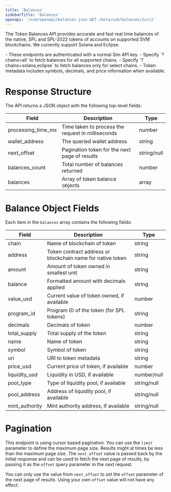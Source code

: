 ```yaml
---
title: 'Balances'
sidebarTitle: 'Balances'
openapi: '/svm/openapi/balances.json GET /beta/svm/balances/{uri}'
---
```


The Token Balances API provides accurate and fast real time balances of the native, SPL and SPL-2022 tokens of accounts on supported SVM blockchains.
We currently support Solana and Eclipse.

<Note>
  - These endpoints are authenticated with a normal Sim API key.
  - Specify `?chains=all` to fetch balances for all supported chains.
  - Specify `?chains=solana,eclipse` to fetch balances only for select chains.
  - Token metadata includes symbols, decimals, and price information when available.
</Note>


# Response Structure

The API returns a JSON object with the following top-level fields:

| Field                          | Description                                                   | Type          |
|--------------------------------|---------------------------------------------------------------|---------------|
| processing_time_ms             | Time taken to process the request in milliseconds             | number        |
| wallet_address                 | The queried wallet address                                    | string        |
| next_offset                    | Pagination token for the next page of results                 | string/null   |
| balances_count                 | Total number of balances returned                             | number        |
| balances                       | Array of token balance objects                                | array         |

# Balance Object Fields

Each item in the `balances` array contains the following fields:

| Field                          | Description                                                   | Type          |
|--------------------------------|---------------------------------------------------------------|---------------|
| chain                          | Name of blockchain of token                                   | string        |
| address                        | Token contract address or blockchain name for native token    | string        |
| amount                         | Amount of token owned in smallest unit                        | string        |
| balance                        | Formatted amount with decimals applied                        | string        |
| value_usd                      | Current value of token owned, if available                    | number        |
| program_id                     | Program ID of the token (for SPL tokens)                      | string        |
| decimals                       | Decimals of token                                             | number        |
| total_supply                   | Total supply of the token                                     | string        |
| name                           | Name of token                                                 | string        |
| symbol                         | Symbol of token                                               | string        |
| uri                            | URI to token metadata                                         | string        |
| price_usd                      | Current price of token, if available                          | number        |
| liquidity_usd                  | Liquidity in USD, if available                                | number/null   |
| pool_type                      | Type of liquidity pool, if available                          | string/null   |
| pool_address                   | Address of liquidity pool, if available                       | string/null   |
| mint_authority                 | Mint authority address, if available                          | string/null   |


# Pagination

This endpoint is using cursor based pagination. You can use the `limit` parameter to define the maximum page size.
Results might at times be less than the maximum page size.
The `next_offset` value is passed back by the initial response and can be used to fetch the next page of results, by passing it as the `offset` query parameter in the next request.

<Warning>You can only use the value from `next_offset` to set the `offset` parameter of the next page of results. Using your own `offset` value will not have any effect.</Warning>

